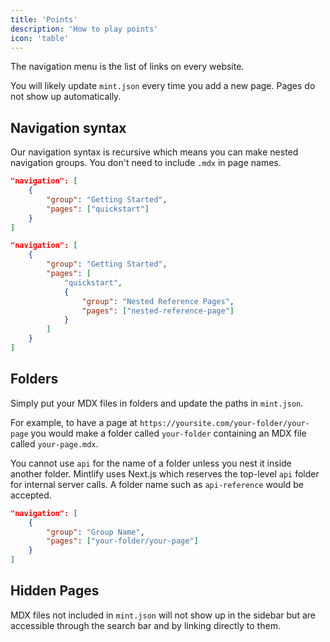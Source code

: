```yaml
---
title: 'Points'
description: 'How to play points'
icon: 'table'
---
```


The navigation menu is the list of links on every website.

You will likely update `mint.json` every time you add a new page. Pages do not show up automatically.

## Navigation syntax

Our navigation syntax is recursive which means you can make nested navigation groups. You don't need to include `.mdx` in page names.

<CodeGroup>

```json Regular Navigation
"navigation": [
    {
        "group": "Getting Started",
        "pages": ["quickstart"]
    }
]
```

```json Nested Navigation
"navigation": [
    {
        "group": "Getting Started",
        "pages": [
            "quickstart",
            {
                "group": "Nested Reference Pages",
                "pages": ["nested-reference-page"]
            }
        ]
    }
]
```

</CodeGroup>

## Folders

Simply put your MDX files in folders and update the paths in `mint.json`.

For example, to have a page at `https://yoursite.com/your-folder/your-page` you would make a folder called `your-folder` containing an MDX file called `your-page.mdx`.

<Warning>

You cannot use `api` for the name of a folder unless you nest it inside another folder. Mintlify uses Next.js which reserves the top-level `api` folder for internal server calls. A folder name such as `api-reference` would be accepted.

</Warning>

```json Navigation With Folder
"navigation": [
    {
        "group": "Group Name",
        "pages": ["your-folder/your-page"]
    }
]
```

## Hidden Pages

MDX files not included in `mint.json` will not show up in the sidebar but are accessible through the search bar and by linking directly to them.
